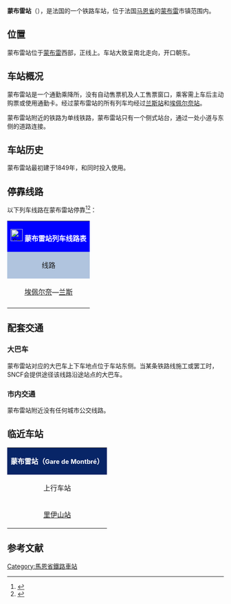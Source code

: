 {{Infobox station
| name          =[[File:Sncf-logo.svg|32x32px]]蒙布雷站<br>Gare de Montbré
| type          = [[法国铁路|法国铁路]]
| image = 
|image_caption = 
| address       = {{FRA}}[[马恩省|马恩省]][[蒙布雷|蒙布雷]]
| latd          = 49
| latm          = 11
| lats          = 38
| latNS         = N
| longd         = 4
| longm         = 02
| longs         = 20
| longEW        = E
| operator = [[File:Sncf-logo.svg|32x32px]]
| coordinates_display = yes
| iso_region    = FR
| line          = 
* [[埃佩尔奈－兰斯铁路|埃佩尔奈－兰斯铁路]]
| platform      = 1
| tracks        = 1
| elevation = 132米
| opened        = 1849年
| rebuilt = 
| status = 使用中
| closed        = 
| passengers= 3118人次<ref>{{Cite web|url=https://ressources.data.sncf.com/explore/dataset/frequentation-gares/?sort=voyageurs_2014&q=montbre|title=Fréquentation en gares|accessdate=2016-11-13|author=SNCF|date=|language=法语|publisher=SNCF Open Data}}</ref>
| pass_year= 2015年
| station_type = 乘降所
| connections = （无）
| route_map =
| map_locator   = 
| note =
}}

'''蒙布雷站'''（{{lang-fr|Gare de Montbré}}），是法国的一个铁路车站，位于法国[[马恩省|马恩省]]的[[蒙布雷|蒙布雷]]市镇范围内。

==位置==

蒙布雷站位于[[蒙布雷|蒙布雷]]西部，{{link-fr|埃佩尔奈-兰斯铁路|Ligne d'Épernay à Reims}}正线上。车站大致呈南北走向，开口朝东。

==车站概况==

蒙布雷站是一个通勤乘降所，没有自动售票机及人工售票窗口，乘客需上车后主动购票或使用通勤卡。经过蒙布雷站的所有列车均经过[[兰斯站|兰斯站]]和[[埃佩尔奈站|埃佩尔奈站]]。

蒙布雷站附近的铁路为单线铁路，蒙布雷站只有一个侧式站台，通过一处小道与东侧的道路连接。

==车站历史==

蒙布雷站最初建于1849年，和{{link-fr|埃佩尔奈-兰斯铁路|Ligne d'Épernay à Reims}}同时投入使用。

== 停靠线路 ==

{{动态列表|最后更新时间：2016年5月7日。本章节内容仅供参考，不排除临时性的变更。欢迎修正和补充}}

以下列车线路在蒙布雷站停靠<ref>{{Cite web|url=http://www.ter.sncf.com/champagne-ardenne/gares/87171256/Montbr%C3%A9/pratique|title=蒙布雷站实用信息及实时列车时刻表|accessdate=2016-05-07|author=SNCF|date=|language=法语|publisher=TER Champagne-Ardenne}}</ref><ref>{{Cite web|url=http://cdn.ter.sncf.com/medias/PDF/champagne_ardenne/(9)%20Horaires%20du%2003%20avr_tcm57-74329_tcm57-75647.pdf|title=巴黎—埃佩尔奈—兰斯线路列车时刻表|accessdate=2016-05-07|author=SNCF|date=|language=法语|publisher=TER Champagne-Ardenne|deadurl=yes|archiveurl=https://web.archive.org/web/20160603155256/http://cdn.ter.sncf.com/medias/PDF/champagne_ardenne/(9)%20Horaires%20du%2003%20avr_tcm57-74329_tcm57-75647.pdf|archivedate=2016-06-03}}</ref>：

{| class="wikitable mw-collapsible" 
|colspan="5" style="background:#0000FF" align="center" |[[File:Sncf-logo.svg|28x28px]] <font color=#FFFFFF>'''蒙布雷站列车线路表'''</font>
|-
!style="background:#B0C4DE"| 线路
!style="background:#B0C4DE"|车种
!style="background:#B0C4DE"|上一站
!style="background:#B0C4DE"|下一站
!style="background:#B0C4DE"|大致运行频率{{noteTag|name=noteA}}
|-
|[[埃佩尔奈站|埃佩尔奈]]—[[兰斯站|兰斯]]
| rowspan="1" align="center"|[[File:Logo_TER.svg|33x33px]]
|[[里伊山站|里伊山]]
|[[三井站|三井]]
|每天4趟左右
|-
|colspan="5" style="background:#FFFFFF"|{{noteFoot|1=
{{noteTag|name=noteA|1=在本栏中，往返1次为"1趟"；除特别标明外，其数据仅工作日有效，周末及节假日列车数量可能会减少或停运}}
}}
|}

==配套交通==

===大巴车===

蒙布雷站对应的大巴车上下车地点位于车站东侧。当某条铁路线施工或罢工时，SNCF会提供途径该线路沿途站点的大巴车。

===市内交通===

蒙布雷站附近没有任何城市公交线路。

==临近车站==

{|class="wikitable mw-collapsible" style="margin: 0 auto; width:42em;"
|colspan="3"  style="background:#082567" align="center"|<font color=#FFFFFF>'''蒙布雷站（<span style="font-size:11pt;">Gare de Montbré</span>）'''</font>
|-
!上行车站
!线路
!下行车站
|-
|align="center" |[[里伊山站|里伊山站]]
|align="center" |'''[[埃佩尔奈－兰斯铁路|埃佩尔奈－兰斯铁路]]'''
|align="center" |[[三井站|三井站]]
|}

== 参考文献 ==
{{Reflist}}

[[Category:馬恩省鐵路車站|Category:馬恩省鐵路車站]]